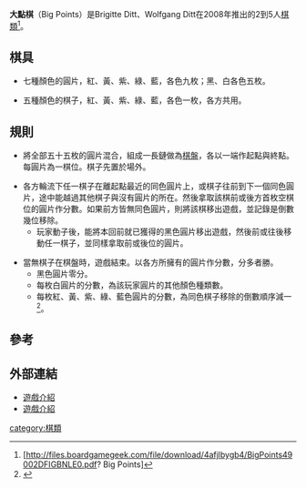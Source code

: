 '''大點棋'''（Big Points）是Brigitte Ditt、Wolfgang Ditt在2008年推出的2到5人[[棋類|棋類]]<ref>[http://files.boardgamegeek.com/file/download/4afjlbygb4/BigPoints49002DFIGBNLE0.pdf? Big Points]{{dead link|date=2017年12月 |bot=InternetArchiveBot |fix-attempted=yes }}</ref>。

==棋具==

*七種顏色的圓片，紅、黃、紫、綠、藍，各色九枚；黑、白各色五枚。

*五種顏色的棋子，紅、黃、紫、綠、藍，各色一枚，各方共用。

==規則==

*將全部五十五枚的圓片混合，組成一長鏈做為[[棋盤|棋盤]]，各以一端作起點與終點。每圓片為一棋位。棋子先置於場外。

*各方輪流下任一棋子在離起點最近的同色圓片上，或棋子往前到下一個同色圓片，途中能越過其他棋子與沒有圓片的所在。然後拿取該棋前或後方首枚空棋位的圓片作分數。如果前方皆無同色圓片，則將該棋移出遊戲，並記錄是倒數幾位移除。
**玩家動子後，能將本回前就已獲得的黑色圓片移出遊戲，然後前或往後移動任一棋子，並同樣拿取前或後位的圓片。

*當無棋子在棋盤時，遊戲結束。以各方所擁有的圓片作分數，分多者勝。
**黑色圓片零分。
**每枚白圓片的分數，為該玩家圓片的其他顏色種類數。
**每枚紅、黃、紫、綠、藍色圓片的分數，為同色棋子移除的倒數順序減一<ref>{{Cite web |url=http://www.jollythinkers.com/db/boardgame-show.asp?refno=92 |title=大點 規則 |access-date=2011-05-14 |archive-url=https://web.archive.org/web/20110625191531/http://www.jollythinkers.com/db/boardgame-show.asp?refno=92 |archive-date=2011-06-25 |dead-url=yes }}</ref>。

==參考==
<div class="references-small">
<references/>
</div>

==外部連結==
*[http://bghut.pixnet.net/blog/post/28934064 遊戲介紹] {{Wayback|url=http://bghut.pixnet.net/blog/post/28934064 |date=20160305025843 }}
*[http://www.boardgamegeek.com/boardgame/34004/big-points 遊戲介紹] {{Wayback|url=http://www.boardgamegeek.com/boardgame/34004/big-points |date=20210129003122 }}


[[category:棋類|category:棋類]]